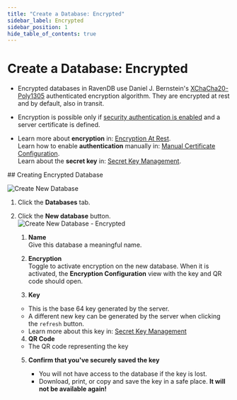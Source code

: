 ```yaml
---
title: "Create a Database: Encrypted"
sidebar_label: Encrypted
sidebar_position: 1
hide_table_of_contents: true
---
```



# Create a Database: Encrypted

<Admonition type="note" title="Note">

* Encrypted databases in RavenDB use Daniel J. Bernstein's [XChaCha20-Poly1305](https://libsodium.gitbook.io/doc/secret-key_cryptography/aead/chacha20-poly1305/xchacha20-poly1305_construction) 
 authenticated encryption algorithm. They are encrypted at rest and by default, also in transit.  

* Encryption is possible only if [security authentication is enabled](../../../start/installation/setup-wizard) and a server certificate is defined.

* Learn more about **encryption** in: [Encryption At Rest](../../../server/security/encryption/encryption-at-rest).  
  Learn how to enable **authentication** manually in: [Manual Certificate Configuration](../../../server/security/authentication/certificate-configuration).  
  Learn about the **secret key** in: [Secret Key Management](../../../server/security/encryption/secret-key-management).  
</Admonition>
## Creating Encrypted Database

![Create New Database](./assets/create-new-database.png)

   1. Click the **Databases** tab.  
   2. Click the **New database** button.  
     ![Create New Database - Encrypted](./assets/new-database-encrypted.png)

      1. **Name**  
       Give this database a meaningful name.  

      2. **Encryption**  
       Toggle to activate encryption on the new database.  When it is activated, the **Encryption Configuration** view with the key and QR code should open.  

      3. **Key**  
        * This is the base 64 key generated by the server.  
        * A different new key can be generated by the server when clicking the `refresh` button.  
        * Learn more about this key in: [Secret Key Management](../../../server/security/encryption/secret-key-management)  

      4. **QR Code**
        * The QR code representing the key  

      5. **Confirm that you've securely saved the key**  
         <Admonition type="warning" title="WARNING" id="warning" href="#warning">

         * You will not have access to the database if the key is lost.  
         * Download, print, or copy and save the key in a safe place. **It will not be available again!**  
         </Admonition>




